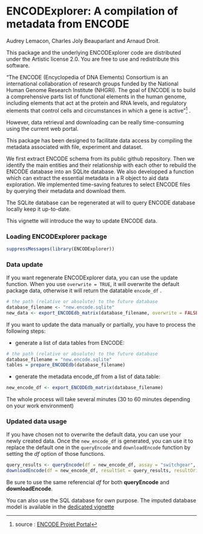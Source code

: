 <!--
%\VignetteEngine{knitr::knitr}
%\VignetteIndexEntry{Data update}
-->

ENCODExplorer: A compilation of metadata from ENCODE
====================================================================
Audrey Lemacon, Charles Joly Beauparlant and Arnaud Droit.

This package and the underlying ENCODExplorer code are distributed under 
the Artistic license 2.0. You are free to use and redistribute this software. 

"The ENCODE (Encyclopedia of DNA Elements) Consortium is an international 
collaboration of research groups funded by the National Human Genome Research 
Institute (NHGRI). The goal of ENCODE is to build a comprehensive parts list of 
functional elements in the human genome, including elements that act at the 
protein and RNA levels, and regulatory elements that control cells and 
circumstances in which a gene is active"^[source : [ENCODE Projet Portal ](https://www.encodeproject.org/)] .

However, data retrieval and downloading can be really time-consuming using 
the current web portal. 

This package has been designed to facilitate data access by compiling the 
metadata associated with file, experiment and dataset. 

We first extract ENCODE schema from its public github repository. 
Then we identify the main entities and their relationship with each other to 
rebuild the ENCODE database into an SQLite database. 
We also developped a function which can extract the essential metadata in a R 
object to aid data exploration.
We implemented time-saving features to select ENCODE files by querying their 
metadata and download them.

The SQLite database can be regenerated at will to query ENCODE database locally 
keep it up-to-date.

This vignette will introduce the way to update ENCODE data.

### Loading ENCODExplorer package

```r
suppressMessages(library(ENCODExplorer))
```

### Data update

If you want regenerate ENCODExplorer data, you can use the update function.
When you use `overwrite = TRUE`, it will overwrite the default package data, 
otherwise it will return the datatable `encode_df` .

```r
# the path (relative or absolute) to the future database
database_filename <- "new.encode.sqlite"
new_data <- export_ENCODEdb_matrix(database_filename, overwrite = FALSE)
```

If you want to update the data manually or partially, you have to process the 
following steps:

* generate a list of data tables from ENCODE: 

```r
# the path (relative or absolute) to the future database
database_filename = "new.encode.sqlite"
tables = prepare_ENCODEdb(database_filename)
```

* generate the metadata encode_df from a list of data.table:
```r
new_encode_df <- export_ENCODEdb_matrix(database_filename)
```

<!-- * generate the metadata accession_df from the SQL database: -->
<!-- ```{r new_accession_df, eval = FALSE} -->
<!-- new_accession_df <- export_ENCODEdb_accession(new_encode_df, database_filename) -->
<!-- ``` -->

The whole process will take several minutes (30 to 60 minutes depending on your
work environment)

### Updated data usage

If you have chosen not to overwrite the default data, you can use your newly 
created data.
Once the `new_encode_df` is generated, you can use it to replace the default one 
in the `queryEncode` and `downloadEncode` function by setting the *df* option of those 
functions.

```r
query_results <- queryEncode(df = new_encode_df, assay = "switchgear", target ="elavl1", file_format = "bed_broadPeak" , fixed = F)
downloadEncode(df = new_encode_df, resultSet = query_results, resultOrigin = "queryEncode")
```

Be sure to use the same referencial *df* for both **queryEncode** and **downloadEncode**.

You can also use the SQL database for own purpose. The imputed database 
model is available in the [dedicated vignette](DBmodel.html)
